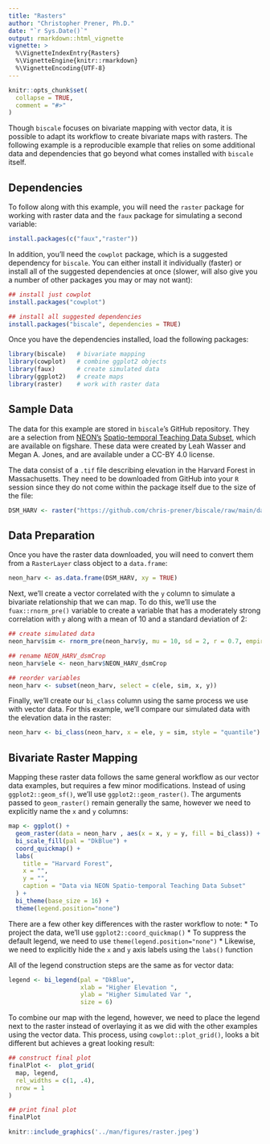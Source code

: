 ```yaml
---
title: "Rasters"
author: "Christopher Prener, Ph.D."
date: "`r Sys.Date()`"
output: rmarkdown::html_vignette
vignette: >
  %\VignetteIndexEntry{Rasters}
  %\VignetteEngine{knitr::rmarkdown}
  %\VignetteEncoding{UTF-8}
---
```


```r
knitr::opts_chunk$set(
  collapse = TRUE,
  comment = "#>"
)
```

Though `biscale` focuses on bivariate mapping with vector data, it is possible to adapt its workflow to create bivariate maps with rasters. The following example is a reproducible example that relies on some additional data and dependencies that go beyond what comes installed with `biscale` itself. 

## Dependencies
To follow along with this example, you will need the `raster` package for working with raster data and the `faux` package for simulating a second variable:

```r
install.packages(c("faux","raster"))
```

In addition, you'll need the `cowplot` package, which is a suggested dependency for `biscale`. You can either install it individually (faster) or install all of the suggested dependencies at once (slower, will also give you a number of other packages you may or may not want):

```r
## install just cowplot
install.packages("cowplot")

## install all suggested dependencies
install.packages("biscale", dependencies = TRUE)
```

Once you have the dependencies installed, load the following packages:

```r
library(biscale)   # bivariate mapping
library(cowplot)   # combine ggplot2 objects
library(faux)      # create simulated data
library(ggplot2)   # create maps
library(raster)    # work with raster data
```

## Sample Data
The data for this example are stored in `biscale`'s GitHub repository. They are a selection from [NEON's](https://www.neonscience.org/) [Spatio-temporal Teaching Data Subset](https://figshare.com/articles/dataset/Spatio_temporal_Series_Teaching_Data_Subsets/2009586), which are available on figshare. These data were created by Leah Wasser and Megan A. Jones, and are available under a CC-BY 4.0 license. 

The data consist of a `.tif` file describing elevation in the Harvard Forest in Massachusetts. They need to be downloaded from GitHub into your `R` session since they do not come within the package itself due to the size of the file:

```r
DSM_HARV <- raster("https://github.com/chris-prener/biscale/raw/main/data-raw/NEON_HARV_dsmCrop.tif")
```

## Data Preparation
Once you have the raster data downloaded, you will need to convert them from a `RasterLayer` class object to a `data.frame`:

```r
neon_harv <- as.data.frame(DSM_HARV, xy = TRUE)
```

Next, we'll create a vector correlated with the `y` column to simulate a bivariate relationship that we can map. To do this, we'll use the `fuax::rnorm_pre()` variable to create a variable that has a moderately strong correlation with `y` along with a mean of 10 and a standard deviation of 2:

```r
## create simulated data
neon_harv$sim <- rnorm_pre(neon_harv$y, mu = 10, sd = 2, r = 0.7, empirical = TRUE)

## rename NEON_HARV_dsmCrop
neon_harv$ele <- neon_harv$NEON_HARV_dsmCrop

## reorder variables
neon_harv <- subset(neon_harv, select = c(ele, sim, x, y))
```

Finally, we'll create our `bi_class` column using the same process we use with vector data. For this example, we'll compare our simulated data with the elevation data in the raster:

```r
neon_harv <- bi_class(neon_harv, x = ele, y = sim, style = "quantile")
```

## Bivariate Raster Mapping
Mapping these raster data follows the same general workflow as our vector data examples, but requires a few minor modifications. Instead of using `ggplot2::geom_sf()`, we'll use `ggplot2::geom_raster()`. The arguments passed to `geom_raster()` remain generally the same, however we need to explicitly name the `x` and `y` columns:

```r
map <- ggplot() +
  geom_raster(data = neon_harv , aes(x = x, y = y, fill = bi_class)) +
  bi_scale_fill(pal = "DkBlue") +
  coord_quickmap() +
  labs(
    title = "Harvard Forest",
    x = "",
    y = "",
    caption = "Data via NEON Spatio-temporal Teaching Data Subset"
  ) +
  bi_theme(base_size = 16) +
  theme(legend.position="none")
```

There are a few other key differences with the raster workflow to note:
  * To project the data, we'll use `ggplot2::coord_quickmap()`
  * To suppress the default legend, we need to use `theme(legend.position="none")` 
  * Likewise, we need to explicitly hide the `x` and `y` axis labels using the `labs()` function

All of the legend construction steps are the same as for vector data:

```r
legend <- bi_legend(pal = "DkBlue",
                    xlab = "Higher Elevation ",
                    ylab = "Higher Simulated Var ",
                    size = 6)
```

To combine our map with the legend, however, we need to place the legend next to the raster instead of overlaying it as we did with the other examples using the vector data. This process, using `cowplot::plot_grid()`, looks a bit different but achieves a great looking result:

```r
## construct final plot
finalPlot <-  plot_grid(
  map, legend,
  rel_widths = c(1, .4),
  nrow = 1
)

## print final plot
finalPlot
```
```r
knitr::include_graphics('../man/figures/raster.jpeg')
```
